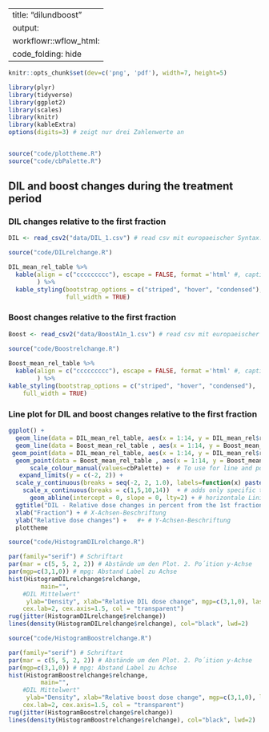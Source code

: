 
---
title: "dilundboost"
output: 
  workflowr::wflow_html:
    code_folding: hide
---

```r

knitr::opts_chunk$set(dev=c('png', 'pdf'), width=7, height=5)

```


```r
library(plyr)
library(tidyverse)
library(ggplot2)
library(scales)
library(knitr)
library(kableExtra)
options(digits=3) # zeigt nur drei Zahlenwerte an


source("code/plottheme.R")
source("code/cbPalette.R")

```

## DIL and boost changes during the treatment period

### DIL changes relative to the first fraction

```r


DIL <- read_csv2("data/DIL_1.csv") # read csv mit europaeischer Syntax. Auf das richtige package achten! 

source("code/DILrelchange.R")

DIL_mean_rel_table %>%
  kable(align = c("ccccccccc"), escape = FALSE, format ='html' #, caption = "DIL descriptive statistics"
        ) %>%
  kable_styling(bootstrap_options = c("striped", "hover", "condensed"),
                full_width = TRUE)

```

### Boost changes relative to the first fraction

```r
Boost <- read_csv2("data/BoostA1n_1.csv") # read csv mit europaeischer Syntax. Auf das richtige package achten! 

source("code/Boostrelchange.R")
 
Boost_mean_rel_table %>%
  kable(align = c("ccccccccc"), escape = FALSE, format ='html' #, caption = "Boost descriptive statistics"
        ) %>%
kable_styling(bootstrap_options = c("striped", "hover", "condensed"), 
    full_width = TRUE) 

```

### Line plot for DIL and boost changes relative to the first fraction


```r

ggplot() + 
  geom_line(data = DIL_mean_rel_table, aes(x = 1:14, y = DIL_mean_rel$relchange, color = "DIL")) +
  geom_line(data = Boost_mean_rel_table , aes(x = 1:14, y = Boost_mean_rel$relchange, color = "Boost")) +
 geom_point(data = DIL_mean_rel_table, aes(x = 1:14, y = DIL_mean_rel$relchange, color = "DIL")) +
  geom_point(data = Boost_mean_rel_table , aes(x = 1:14, y = Boost_mean_rel$relchange, color = "Boost")) +
      scale_colour_manual(values=cbPalette) +  # To use for line and point colors, add
   expand_limits(y = c(-2, 2)) +
  scale_y_continuous(breaks = seq(-2, 2, 1.0), labels=function(x) paste0(x,"%")) + #labels=function(x) paste0(x,"%") adds percent symbol, but without multiplying it with 100, like when one does: scale_y_continuous(labels = scales::percent)
    scale_x_continuous(breaks = c(1,5,10,14))  + # adds only specific ticks
      geom_abline(intercept = 0, slope = 0, lty=2) + # horizontale Linie ohne Steigung, da slope = 0 
  ggtitle("DIL - Relative dose changes in percent from the 1st fraction with DIL") +
  xlab("Fraction") + # X-Achsen-Beschriftung
  ylab("Relative dose changes") +   #+ # Y-Achsen-Beschriftung
  plottheme

```




```r
source("code/HistogramDILrelchange.R")

par(family="serif") # Schriftart
par(mar = c(5, 5, 2, 2)) # Abstände um den Plot. 2. Po´ition y-Achse
par(mgp=c(3,1,0)) # mpg: Abstand Label zu Achse
hist(HistogramDILrelchange$relchange,
         main="",
    #DIL Mittelwert" 
     ylab="Density", xlab="Relative DIL dose change", mgp=c(3,1,0), las = 1, freq = FALSE, ylim=c(0, 2), #xlim=c(-1, 0.3),
    cex.lab=2, cex.axis=1.5, col = "transparent")
rug(jitter(HistogramDILrelchange$relchange))
lines(density(HistogramDILrelchange$relchange), col="black", lwd=2)

```

```r
source("code/HistogramBoostrelchange.R")

par(family="serif") # Schriftart
par(mar = c(5, 5, 2, 2)) # Abstände um den Plot. 2. Po´ition y-Achse
par(mgp=c(3,1,0)) # mpg: Abstand Label zu Achse
hist(HistogramBoostrelchange$relchange,
         main="",
    #DIL Mittelwert" 
     ylab="Density", xlab="Relative boost dose change", mgp=c(3,1,0), las = 1, freq = FALSE, ylim=c(0, 2), #xlim=c(-1, 0.3),
    cex.lab=2, cex.axis=1.5, col = "transparent")
rug(jitter(HistogramBoostrelchange$relchange))
lines(density(HistogramBoostrelchange$relchange), col="black", lwd=2)





  
```


